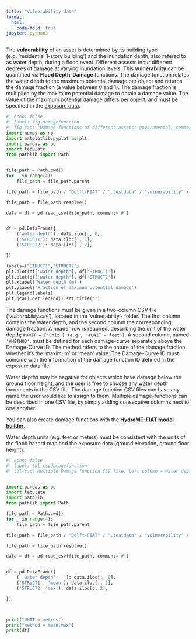 ```yaml
---
title: "Vulnerability data"
format:
  html:
    code-fold: true
jupyter: python3
---
```

The **vulnerability** of an asset is determined by its building type (e.g. 'residential 1-story building') and the inundation depth, also refered to as water depth, during a flood event. Different assests incur different degrees of damage at varying inundation levels. This **vulnerability** can be quantified via **Flood Depth-Damage** functions.
The damage function relates the water depth to the maximum potential damage per object and returns the damage fraction (a value between 0 and 1). The damage fraction is multiplied by the maximum potential damage to obtain a damage value. The value of the maximum potential damage differs per object, and must be specified in the [exposure data](http://localhost:4202/user_guide/data/exposure.html).

```python
#| echo: false
#| label: fig-damagefunction
#| fig-cap: "Damage functions of different assets: governmental, commercial, industrial assets"
import numpy as np
import matplotlib.pyplot as plt
import pandas as pd
import tabulate
from pathlib import Path


file_path = Path.cwd()
for _ in range(4):
    file_path = file_path.parent

file_path = file_path / "Delft-FIAT" / ".testdata" / "vulnerability" / "vulnerability_curves.csv"

file_path = file_path.resolve()

data = df = pd.read_csv(file_path, comment='#')


df = pd.DataFrame({
    ('water depth'): data.iloc[:, 0],
    ('STRUCT1'): data.iloc[:, 1],
    ('STRUCT2'): data.iloc[:, 2],

})

labels=["STRUCT1","STRUCT2"]
plt.plot(df['water depth'], df['STRUCT1'])
plt.plot(df['water depth'], df['STRUCT2'])
plt.xlabel('Water depth (m)')
plt.ylabel('Fraction of maximum potential damage')
plt.legend(labels)
plt.gca().get_legend().set_title('')
```


The damage functions must be given in a two-column CSV file ('*vulnerability.csv*'), located in the 'vulnerability'- folder. The first column contains the water depth, and the second column the corresponding damage fraction. A header row is required, describing the unit of the water depth; `#UNIT = ['unit'] (e.g., '#UNIT = feet')`. A second column, named `'#METHOD'`, must be defined for each damage-curve separately above the Damage-Curve ID. The method refers to the nature of the damage fraction, whether it's the 'maximum' or 'mean' value. The Damage-Curve ID must coincide with the information of the damage function ID defined in the exposure data file.

Water depths may be negative for objects which have damage below the ground floor height, and the user is free to choose any water depth increments in the CSV file. The damage function CSV files can have any name the user would like to assign to them.
Multiple damage-functions can be described in one CSV file, by simply adding consecutive columns next to one another.

::: {.callout-tip}
You can also create damage functions with the [**HydroMT-FIAT  model builder**](https://deltares.github.io/hydromt_fiat/latest/#).
:::

::: {.callout-important}
 Water depth units (e.g. feet or meters) must be consistent with the units of the flood hazard map and the exposure data (ground elevation, ground floor height).
:::

```python
#| echo: false
#| label: tbl-csvdamagefunction
#| tbl-cap: Multiple Damage function CSV file. Left column = water depth, consecutive columns = damage functions for different assets identified with ID e.g. 'AGR1'.


import pandas as pd
import tabulate
import pathlib
from pathlib import Path

file_path = Path.cwd()
for _ in range(4):
    file_path = file_path.parent

file_path = file_path / "Delft-FIAT" / ".testdata" / "vulnerability" / "vulnerability_curves.csv"

file_path = file_path.resolve()

data = df = pd.read_csv(file_path, comment='#')


df = pd.DataFrame({
    ( 'water depth', ''): data.iloc[:, 0],
    ('STRUCT1', 'mean'): data.iloc[:, 1],
    ('STRUCT2','max'): data.iloc[:, 2],

})



print("UNIT = metres")
print("method = mean,max")
print(df)
```

